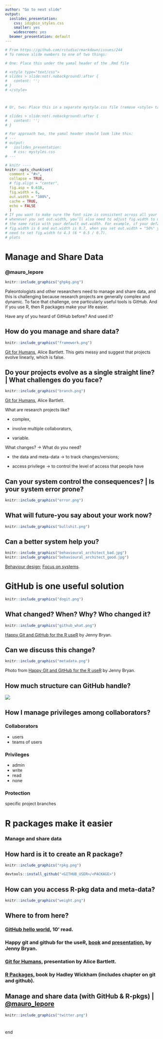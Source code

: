 ```yaml
---
author: "Go to next slide"
output:
  ioslides_presentation:
    css: idigbio_styles.css
    smaller: yes
    widescreen: yes
  beamer_presentation: default
---
```


```r
# From https://github.com/rstudio/rmarkdown/issues/244
# To remove slide numbers to one of two things:

# One: Place this under the yamal header of the .Rmd file

# <style type="text/css">
# slides > slide:not(.nobackground):after {
#   content: '';
# }
# </style>



# Or, two: Place this in a separate mystyle.css file (remove <style> tag)

# slides > slide:not(.nobackground):after {
#   content: '';
# }

# For approach two, the yamal header should look like this:
# ---
# output:
#   ioslides_presentation:
    # css: mystyles.css
# ---
```

```r
# knitr ----
knitr::opts_chunk$set(
  comment = "#>",
  collapse = TRUE,
  # fig.align = "center",
  fig.asp = 0.618,
  fig.width = 6,
  out.width = "100%",
  cache = TRUE,
  echo = FALSE 
  )
# If you want to make sure the font size is consistent across all your figures,
# whenever you set out.width, you’ll also need to adjust fig.width to maintain
# the same ratio with your default out.width. For example, if your default
# fig.width is 6 and out.width is 0.7, when you set out.width = "50%" you’ll
# need to set fig.width to 4.3 (6 * 0.5 / 0.7).
# plots
```

# Manage and Share Data

### **\@mauro_lepore**

```r
knitr::include_graphics("ghpkg.png")
```

<div class="notes">

Paleontologists and other researchers need to manage and share data, and this is challenging because research projects are generally complex and dynamic. To face that challenge, one particularly useful tools is GitHub. And if you use R, then R packages make your life easier.

Have any of you heard of GitHub before? And used it?

</div>

## How do you manage and share data?

```r
knitr::include_graphics("framework.png")
```

[Git for Humans](https://speakerdeck.com/alicebartlett/git-for-humans), Alice Bartlett. This gets messy and suggest that projects evolve linearly, which is false.

## Do your projects evolve as a single straight line? | What challenges do you  face?

```r
knitr::include_graphics("branch.png")
```

[Git for Humans](https://speakerdeck.com/alicebartlett/git-for-humans), Alice Bartlett.

<div class="notes">

What are research projects like?

- complex, 

- involve multiple collaborators,

- variable.

What changes? -> What do you need?

- the data and meta-data -> to track changes/versions;

- access privilege -> to control the level of access that people have

</div>

## Can your system control the  consequences? | Is your system error prone?

```r
knitr::include_graphics("error.png")
```

## What will future-you say about your work now?

```r
knitr::include_graphics("bullshit.png")
```

## Can a better system help you?

```r
knitr::include_graphics("behavioural_architect_bad.jpg")
knitr::include_graphics("behavioural_architect_good.jpg")
```

[Behaviour design](http://www.nirandfar.com/); [Focus on systems](http://jamesclear.com/goals-systems).

# GitHub is one useful solution

```r
knitr::include_graphics("dogit.png")
```

## What changed? When? Why? Who changed it?

```r
knitr::include_graphics("github_what.png")
```

[Happy Git and GitHub for the R useR](https://speakerdeck.com/jennybc/happy-git-and-github-for-the-user) by  Jenny Bryan.

## Can we discuss this change?

```r
knitr::include_graphics("metadata.png")
```

Photo from [Happy Git and GitHub for the R useR](https://speakerdeck.com/jennybc/happy-git-and-github-for-the-user) by  Jenny Bryan.

## How much structure can GitHub handle?

![](structure.png)

## How I manage privileges among collaborators?

### Collaborators

- users
- teams of users

### Privileges

- admin
- write
- read
- none

### Protection

specific project branches



# R packages make it easier

### Manage and share data

## How hard is it to create an R package?

```r
knitr::include_graphics("rpkg.png")
```

```R
devtools::install_github("<GITHUB_USER>/<PACKAGE>")
```
## How can you access R-pkg data and meta-data?

```r
knitr::include_graphics("weight.png")
```

## Where to from here?

### [GitHub hello world](https://guides.github.com/activities/hello-world/), 10' read.

### Happy git and github for the useR, [book](http://happygitwithr.com/) and [presentation](https://speakerdeck.com/jennybc/happy-git-and-github-for-the-user), by Jenny Bryan.

### [Git for Humans](https://speakerdeck.com/alicebartlett/git-for-humans), presentation by Alice Bartlett.

### [R Packages](http://r-pkgs.had.co.nz/git.html), book by Hadley Wickham (includes chapter on git and github).

## Manage and share data (with GitHub & R-pkgs) | [\@mauro_lepore](https://twitter.com/mauro_lepore)

```r
knitr::include_graphics("twitter.png")
```

#

end
